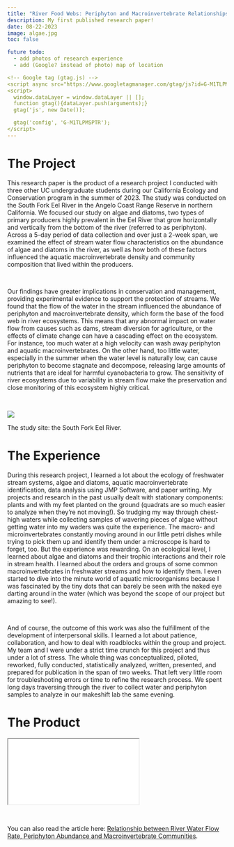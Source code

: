 ```yaml
---
title: "River Food Webs: Periphyton and Macroinvertebrate Relationships with Water Flow Rate"
description: My first published research paper!
date: 08-22-2023
image: algae.jpg 
toc: false

future todo:
  - add photos of research experience
  - add (Google? instead of photo) map of location

<!-- Google tag (gtag.js) -->
<script async src="https://www.googletagmanager.com/gtag/js?id=G-M1TLPMSPTR"></script>
<script>
  window.dataLayer = window.dataLayer || [];
  function gtag(){dataLayer.push(arguments);}
  gtag('js', new Date());

  gtag('config', 'G-M1TLPMSPTR');
</script>
---
```


# [The Project]{.red-text}

This research paper is the product of a research project I conducted with three other UC undergraduate students during our California Ecology and Conservation program in the summer of 2023. The study was conducted on the South Fork Eel River in the Angelo Coast Range Reserve in northern California. We focused our study on algae and diatoms, two types of primary producers highly prevalent in the Eel River that grow horizontally and vertically from the bottom of the river (referred to as periphyton). Across a 5-day period of data collection and over just a 2-week span, we examined the effect of stream water flow characteristics on the abundance of algae and diatoms in the river, as well as how both of these factors influenced the aquatic macroinvertebrate density and community composition that lived within the producers. 

<br>

Our findings have greater implications in conservation and management, providing experimental evidence to support the protection of streams. We found that the flow of the water in the stream influenced the abundance of periphyton and macroinvertebrate density, which form the base of the food web in river ecosystems. This means that any abnormal impact on water flow from causes such as dams, stream diversion for agriculture, or the effects of climate change can have a cascading effect on the ecosystem. For instance, too much water at a high velocity can wash away periphyton and aquatic macroinvertebrates. On the other hand, too little water, especially in the summer when the water level is naturally low, can cause periphyton to become stagnate and decompose, releasing large amounts of nutrients that are ideal for harmful cyanobacteria to grow. The sensitivity of river ecosystems due to variability in stream flow make the preservation and close monitoring of this ecosystem highly critical.

<br>

![](algae.jpg)
<p class="caption">
The study site: the South Fork Eel River.
</p>


# [The Experience]{.red-text}

During this research project, I learned a lot about the ecology of freshwater stream systems, algae and diatoms, aquatic macroinvertebrate identification, data analysis using JMP Software, and paper writing. My projects and research in the past usually dealt with stationary components: plants and with my feet planted on the ground (quadrats are so much easier to analyze when they're not moving!). So trudging my way through chest-high waters while collecting samples of wavering pieces of algae without getting water into my waders was quite the experience. The macro- and microinvertebrates constantly moving around in our little petri dishes while trying to pick them up and identify them under a microscope is hard to forget, too. But the experience was rewarding. On an ecological level, I learned about algae and diatoms and their trophic interactions and their role in stream health. I learned about the orders and groups of some common macroinvertebrates in freshwater streams and how to identify them. I even started to dive into the minute world of aquatic microorganisms because I was fascinated by the tiny dots that can barely be seen with the naked eye darting around in the water (which was beyond the scope of our project but amazing to see!). 

<br>

And of course, the outcome of this work was also the fulfillment of the development of interpersonal skills. I learned a lot about patience, collaboration, and how to deal with roadblocks within the group and project. My team and I were under a strict time crunch for this project and thus under a lot of stress. The whole thing was conceptualized, piloted, reworked, fully conducted, statistically analyzed, written, presented, and prepared for publication in the span of two weeks. That left very little room for troubleshooting errors or time to refine the research process. We spent long days traversing through the river to collect water and periphyton samples to analyze in our makeshift lab the same evening. 

<!-- We shared our research process and our findings in a PowerPoint presentation to an audience comprised of our program instructors, other fellow undergraduates, and their family members. Our paper was published a few months later in a collection of the cohort's research projects.  -->

# [The Product]{.red-text}

<div class="resize">
<iframe src="algae.pdf" class="iframe-style"></iframe>
</div>

<br>

You can also read the article here: [Relationship between River Water Flow Rate, Periphyton Abundance and Macroinvertebrate Communities](https://owenchoy.github.io/portfolio/algae/algae.pdf).

